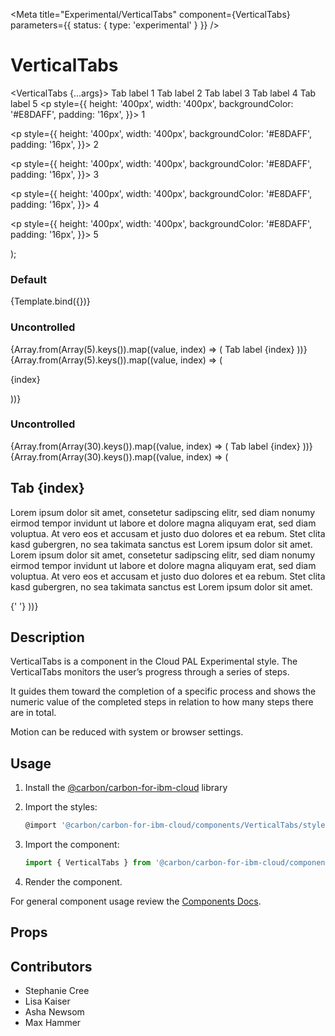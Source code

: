 
<Meta
  title="Experimental/VerticalTabs"
  component={VerticalTabs}
  parameters={{ status: { type: 'experimental' } }}
/>

# VerticalTabs

  <VerticalTabs {...args}>
    <VerticalTabList withSort={false} aria-label="vertical-tab-list">
      <VerticalTab secondaryLabel="Label">Tab label 1</VerticalTab>
      <VerticalTab secondaryLabel="Label">Tab label 2</VerticalTab>
      <VerticalTab secondaryLabel="Label">Tab label 3</VerticalTab>
      <VerticalTab secondaryLabel="Label">Tab label 4</VerticalTab>
      <VerticalTab secondaryLabel="Label">Tab label 5</VerticalTab>
    </VerticalTabList>
    <TabPanels className="test-panels">
      <TabPanel>
        <p
          style={{
            height: '400px',
            width: '400px',
            backgroundColor: '#E8DAFF',
            padding: '16px',
          }}>
          1
        </p>
      </TabPanel>
      <TabPanel>
        <p
          style={{
            height: '400px',
            width: '400px',
            backgroundColor: '#E8DAFF',
            padding: '16px',
          }}>
          2
        </p>
      </TabPanel>
      <TabPanel>
        <p
          style={{
            height: '400px',
            width: '400px',
            backgroundColor: '#E8DAFF',
            padding: '16px',
          }}>
          3
        </p>
      </TabPanel>
      <TabPanel>
        <p
          style={{
            height: '400px',
            width: '400px',
            backgroundColor: '#E8DAFF',
            padding: '16px',
          }}>
          4
        </p>
      </TabPanel>
      <TabPanel>
        <p
          style={{
            height: '400px',
            width: '400px',
            backgroundColor: '#E8DAFF',
            padding: '16px',
          }}>
          5
        </p>
      </TabPanel>
    </TabPanels>
  </VerticalTabs>
);

### Default

<Canvas>
  <Story name="Default">{Template.bind({})}</Story>
</Canvas>

### Uncontrolled

<Canvas>
  <Story name="Controlled">
    <VerticalTabs kind="controlled">
      <VerticalTabList withSort={false} aria-label="test">
        {Array.from(Array(5).keys()).map((value, index) => (
          <VerticalTab secondaryLabel="foo" index={index}>
            Tab label {index}
          </VerticalTab>
        ))}
      </VerticalTabList>
      <TabPanels className="test-panels">
        {Array.from(Array(5).keys()).map((value, index) => (
          <TabPanel index={index}>
            <p
              style={{
                height: '400px',
                width: '400px',
                backgroundColor: '#E8DAFF',
                padding: '16px',
              }}>
              {index}
            </p>
          </TabPanel>
        ))}
      </TabPanels>
    </VerticalTabs>
  </Story>
</Canvas>

### Uncontrolled

<Canvas>
  <Story name="Uncontrolled">
    <div style={{ maxHeight: '400px', display: 'flex' }}>
      <VerticalTabs>
        <VerticalTabList withSearch withAdd aria-label="test">
          {Array.from(Array(30).keys()).map((value, index) => (
            <VerticalTab
              secondaryLabel="foo"
              index={index}
              statusIndicator="success">
              Tab label {index}
            </VerticalTab>
          ))}
        </VerticalTabList>
        <TabPanels className="test-panels">
          {Array.from(Array(30).keys()).map((value, index) => (
            <TabPanel index={index}>
              <p
                style={{
                  backgroundColor: '#E8DAFF',
                  padding: '16px',
                }}>
                <h2>Tab {index}</h2>
                <p>
                  Lorem ipsum dolor sit amet, consetetur sadipscing elitr, sed
                  diam nonumy eirmod tempor invidunt ut labore et dolore magna
                  aliquyam erat, sed diam voluptua. At vero eos et accusam et
                  justo duo dolores et ea rebum. Stet clita kasd gubergren, no
                  sea takimata sanctus est Lorem ipsum dolor sit amet. Lorem
                  ipsum dolor sit amet, consetetur sadipscing elitr, sed diam
                  nonumy eirmod tempor invidunt ut labore et dolore magna
                  aliquyam erat, sed diam voluptua. At vero eos et accusam et
                  justo duo dolores et ea rebum. Stet clita kasd gubergren, no
                  sea takimata sanctus est Lorem ipsum dolor sit amet.
                </p>
              </p>{' '}
            </TabPanel>
          ))}
        </TabPanels>
      </VerticalTabs>
    </div>
  </Story>
</Canvas>

## Description

VerticalTabs is a component in the Cloud PAL Experimental style. The
VerticalTabs monitors the user’s progress through a series of steps.

It guides them toward the completion of a specific process and shows the numeric
value of the completed steps in relation to how many steps there are in total.

Motion can be reduced with system or browser settings.

## Usage

1.  Install the
    [@carbon/carbon-for-ibm-cloud](https://pages.github.ibm.com/cdai-design/cloud-pal/cloudpal-guidance/cloudpal-v2/migration-guides/#installing-and-using-the-new-packages)
    library
2.  Import the styles:

    ```js
    @import '@carbon/carbon-for-ibm-cloud/components/VerticalTabs/styles';
    ```

3.  Import the component:

    ```js
    import { VerticalTabs } from '@carbon/carbon-for-ibm-cloud/components';
    ```

4.  Render the component.

For general component usage review the
[Components Docs](https://pages.github.ibm.com/ibmcloud/pal/development-guidelines/components/overview).

## Props

<ArgsTable of={VerticalTabs} />

## Contributors

- Stephanie Cree
- Lisa Kaiser
- Asha Newsom
- Max Hammer
